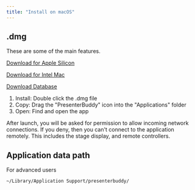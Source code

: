 ```yaml
---
title: "Install on macOS"
---
```


## .dmg

These are some of the main features.

<a href="https://pb.worshipbuddy.org/PresenterBuddy%20Apple%20Silicon.dmg" download>Download for Apple Silicon</a><br>

<a href="https://pb.worshipbuddy.org/PresenterBuddy%20Intel.dmg" download>Download for Intel Mac</a><br>

<a href="https://pb.worshipbuddy.org/NTC%20Songs%20-%202024.zip" download>Download Database</a>

1. Install: Double click the .dmg file
2. Copy: Drag the "PresenterBuddy" icon into the "Applications" folder
3. Open: Find and open the app

<CardGroup cols="1">
  <Card title="INFO">
    After launch, you will be asked for permission to allow incoming network connections. If you deny, then you can't connect to the application remotely. This includes the stage display, and remote controllers.
  </Card>
</CardGroup>

## Application data path

For advanced users

<CodeGroup>

```bash terminal
~/Library/Application Support/presenterbuddy/
```

</CodeGroup>
